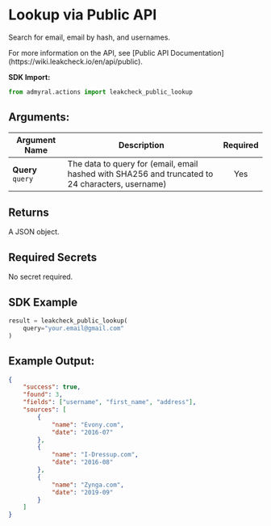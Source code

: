 
# Lookup via Public API

Search for email, email by hash, and usernames.

<Callout type="info">
	For more information on the API, see [Public API
	Documentation](https://wiki.leakcheck.io/en/api/public).
</Callout>

**SDK Import:**

```python
from admyral.actions import leakcheck_public_lookup
```

## Arguments:

| Argument Name     | Description                                                                                      | Required |
| ----------------- | ------------------------------------------------------------------------------------------------ | :------: |
| **Query** `query` | The data to query for (email, email hashed with SHA256 and truncated to 24 characters, username) |   Yes    |

## Returns

A JSON object.

## Required Secrets

No secret required.

## SDK Example

```python
result = leakcheck_public_lookup(
	query="your.email@gmail.com"
)
```

## Example Output:

```json
{
	"success": true,
	"found": 3,
	"fields": ["username", "first_name", "address"],
	"sources": [
		{
			"name": "Evony.com",
			"date": "2016-07"
		},
		{
			"name": "I-Dressup.com",
			"date": "2016-08"
		},
		{
			"name": "Zynga.com",
			"date": "2019-09"
		}
	]
}
```
